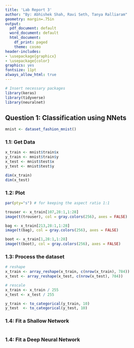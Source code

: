 ```yaml
---
title: 'Lab Report 3'
author: "By: Abhishek Shah, Ravi Seth, Tanya Ralliaram"
geometry: margin=.75in
output:
  pdf_document: default
  word_document: default
  html_document:
    df_print: paged
    theme: cosmo
header-includes:
- \usepackage{graphicx}
- \usepackage{color}
graphics: yes
fontsize: 11pt
always_allow_html: true
---
```


```r
# Insert necessary packages
library(keras)
library(tidyverse)
library(neuralnet)
```

## Question 1: Classification using NNets
```r
mnist <- dataset_fashion_mnist()
```

### 1.1: Get Data
```r
x_train <- mnist$train$x
y_train <- mnist$train$y
x_test <- mnist$test$x
y_test <- mnist$test$y

dim(x_train)
dim(x_test)
```

### 1.2: Plot
```r
par(pty="s") # for keeping the aspect ratio 1:1

trouser <- x_train[107,28:1,1:28]
image(t(trouser), col = gray.colors(256), axes = FALSE)

bag <- x_train[213,28:1,1:28]
image(t(bag), col = gray.colors(256), axes = FALSE)

boot <- x_train[1,28:1,1:28]
image(t(boot), col = gray.colors(256), axes = FALSE)
```

### 1.3: Process the dataset
```r
# reshape
x_train <- array_reshape(x_train, c(nrow(x_train), 784))
x_test <- array_reshape(x_test, c(nrow(x_test), 784))

# rescale
x_train <- x_train / 255
x_test <- x_test / 255

y_train <- to_categorical(y_train, 10)
y_test  <- to_categorical(y_test, 10)
```

### 1.4: Fit a Shallow Network
```r

```

### 1.4: Fit a Deep Neural Network
```r

```